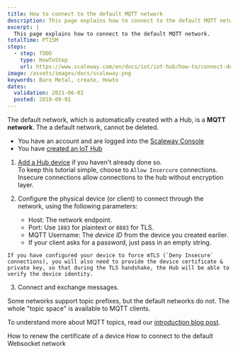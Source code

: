 ```yaml
---
title: How to connect to the default MQTT network
description: This page explains how to connect to the default MQTT network
excerpt: |
  This page explains how to connect to the default MQTT network.
totalTime: PT15M
steps:
  - step: TODO
    type: HowToStep
    url: https://www.scaleway.com/en/docs/iot/iot-hub/how-to/connect-default-mqtt-network/
image: /assets/images/docs/scaleway.png
keywords: Bare Metal, create, Howto
dates:
  validation: 2021-06-02
  posted: 2019-09-01
---
```


The default network, which is automatically created with a Hub, is a **MQTT network**. The a default network, cannot be deleted.

<Message type="requirement">

- You have an account and are logged into the [Scaleway Console](https://console.scaleway.com)
- You have [created an IoT Hub](/iot/iot-hub/how-to/create-hub)

</Message>


1. [Add a Hub device](/iot/iot-hub/how-to/add-device) if you haven't already done so.  
To keep this tutorial simple, choose to `Allow Insercure` connections. Insecure connections allow connections to the hub without encryption layer.

2. Configure the physical device (or client) to connect through the network, using the following parameters:

    - Host: The network endpoint.
    - Port: Use `1883` for plaintext or `8883` for TLS.
    - MQTT Username: The *device ID* from the device you created earlier.
    - If your client asks for a password, just pass in an empty string.

  <Message type="note">

    If you have configured your device to force mTLS (`Deny Insecure` connections), you will also need to provide the device certificate & private key, so that during the TLS handshake, the Hub will be able to verify the device identity. 

  </Message>
 
3. Connect and exchange messages.

Some networks support topic prefixes, but the default networks do not. The whole "topic space" is available to MQTT clients.

To understand more about MQTT topics, read our [introduction blog post](https://blog.scaleway.com/scaleway-iot-hub-introduction-to-mqtt-topics/).

<Navigation title="See Also">
  <PreviousButton to="/iot/iot-hub/how-to/renew-device-certificate">How to renew the certificate of a device</PreviousButton>
  <NextButton to="/iot/iot-hub/how-to/connect-default-websocket-network/">How to connect to the default Websocket network</NextButton>
</Navigation>
